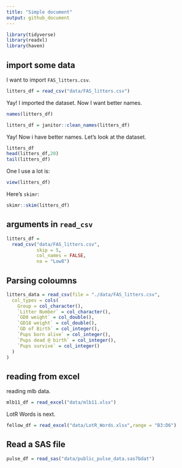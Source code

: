 ```yaml
---
title: "Simple document"
output: github_document
---
```


```r
library(tidyverse)
library(readxl)
library(haven)
```

## import some data

I want to import `FAS_litters.csv`.

```r
litters_df = read_csv("data/FAS_litters.csv")
```

Yay! I imported the dataset. Now I want better names.

```r
names(litters_df)

litters_df = janitor::clean_names(litters_df)
```

Yay! Now i have better names. Let's look at the dataset.

```r
litters_df
head(litters_df,20)
tail(litters_df)
```

One I use a lot is:

```r
view(litters_df)
```

Here's `skimr`:

```r
skimr::skim(litters_df)
```

## arguments in `read_csv`

```r
litters_df = 
  read_csv("data/FAS_litters.csv",
           skip = 5,
           col_names = FALSE,
           na = "Low8")
```

## Parsing coloumns

```r
litters_data = read_csv(file = "./data/FAS_litters.csv",
  col_types = cols(
    Group = col_character(),
    `Litter Number` = col_character(),
    `GD0 weight` = col_double(),
    `GD18 weight` = col_double(),
    `GD of Birth` = col_integer(),
    `Pups born alive` = col_integer(),
    `Pups dead @ birth` = col_integer(),
    `Pups survive` = col_integer()
  )
)
```

## reading from excel
reading mlb data.
```r
mlb11_df = read_excel("data/mlb11.xlsx")
```

LotR  Words is next.

```r
fellow_df = read_excel("data/LotR_Words.xlsx",range = "B3:D6")
```

## Read a SAS file

```r
pulse_df = read_sas("data/public_pulse_data.sas7bdat")
```